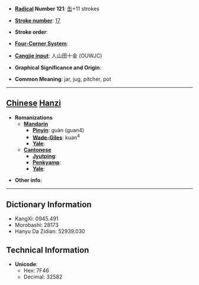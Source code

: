 * '''[[Wiktionary:Chinese radical index| Radical]] Number 121''': [[Wiktionary:Chinese radical index 缶|缶]]+11 strokes

* '''[[Wiktionary:Chinese total strokes index|Stroke number]]''': [[Wiktionary:Chinese total strokes index 17|17]]

* '''Stroke order''': 

* '''[[Wiktionary:Chinese four corner index|Four-Corner System]]''': 

* '''[[Wiktionary:Chinese Cangjie index|Cangjie input]]''': 人山田十金 (OUWJC)

* '''Graphical Significance and Origin''': 

* '''Common Meaning''': jar, jug, pitcher, pot

----

== [[Chinese]] [[Hanzi]] ==

* '''Romanizations'''
** '''[[Mandarin]]'''
*** '''[[Pinyin]]''': guàn (guan4)
*** '''[[Wade-Giles]]''': kuan<sup>4</sup>
*** '''[[Yale]]''': 
** '''[[Cantonese]]'''
*** '''[[Jyutping]]''':
*** '''[[Penkyamp]]''': 
*** '''[[Yale]]''': 

* '''Other info''': 

----

== Dictionary Information ==

* KangXi: 0945.491
* Morobashi: 28173
* Hanyu Da Zidian: 52939.030

== Technical Information ==

* '''Unicode''':
** Hex: 7F46
** Decimal: 32582